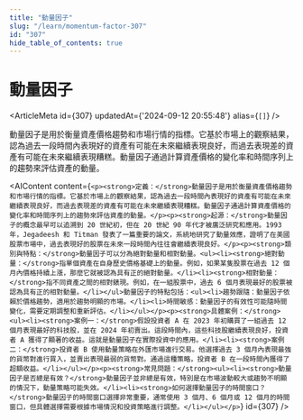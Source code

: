 ```yaml
---
title: "動量因子"
slug: "/learn/momentum-factor-307"
id: "307"
hide_table_of_contents: true
---
```



# 動量因子

<ArticleMeta id={307} updatedAt={'2024-09-12 20:55:48'} alias={`[]`} />
<div className='border-solid border-b border-t-0 my-4 border-[var(--ifm-color-gray-300)]' />

動量因子是用於衡量資產價格趨勢和市場行情的指標。它基於市場上的觀察結果，認為過去一段時間內表現好的資產有可能在未來繼續表現良好，而過去表現差的資產有可能在未來繼續表現糟糕。動量因子通過計算資產價格的變化率和時間序列上的趨勢來評估資產的動量。

<AIContent content={`<p><strong>定義：</strong>動量因子是用於衡量資產價格趨勢和市場行情的指標。它基於市場上的觀察結果，認為過去一段時間內表現好的資產有可能在未來繼續表現良好，而過去表現差的資產有可能在未來繼續表現糟糕。動量因子通過計算資產價格的變化率和時間序列上的趨勢來評估資產的動量。</p><p><strong>起源：</strong>動量因子的概念最早可以追溯到 20 世紀初，但在 20 世紀 90 年代才被廣泛研究和應用。1993 年，Jegadeesh 和 Titman 發表了一篇重要的論文，系統地研究了動量效應，證明了在美國股票市場中，過去表現好的股票在未來一段時間內往往會繼續表現良好。</p><p><strong>類別與特點：</strong>動量因子可以分為絕對動量和相對動量。<ul><li><strong>絕對動量：</strong>指單個資產在自身歷史價格基礎上的動量。例如，如果某隻股票在過去 12 個月內價格持續上漲，那麼它就被認為具有正的絕對動量。</li><li><strong>相對動量：</strong>指不同資產之間的相對錶現。例如，在一組股票中，過去 6 個月表現最好的股票被認為具有正的相對動量。</li></ul>動量因子的特點包括：<ul><li>趨勢跟隨：動量因子依賴於價格趨勢，適用於趨勢明顯的市場。</li><li>時間敏感：動量因子的有效性可能隨時間變化，需要定期調整和重新評估。</li></ul></p><p><strong>具體案例：</strong><ul><li><strong>案例一：</strong>假設投資者 A 在 2023 年初購買了一組過去 12 個月表現最好的科技股，並在 2024 年初賣出。這段時間內，這些科技股繼續表現良好，投資者 A 獲得了顯著的收益。這就是動量因子在實際投資中的應用。</li><li><strong>案例二：</strong>投資者 B 使用動量策略在外匯市場進行交易。他選擇過去 3 個月內表現最強的貨幣對進行買入，並賣出表現最弱的貨幣對。通過這種策略，投資者 B 在一段時間內獲得了超額收益。</li></ul></p><p><strong>常見問題：</strong><ul><li><strong>動量因子是否總是有效？</strong>動量因子並非總是有效，特別是在市場波動較大或趨勢不明顯的情況下，動量策略可能失效。</li><li><strong>如何選擇動量因子的時間窗口？</strong>動量因子的時間窗口選擇非常重要，通常使用 3 個月、6 個月或 12 個月的時間窗口，但具體選擇需要根據市場情況和投資策略進行調整。</li></ul></p>`} id={307} />
